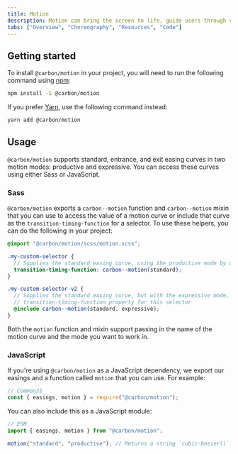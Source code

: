 ```yaml
---
title: Motion
description: Motion can bring the screen to life, guide users through complex experiences, and help move them forward—from here to there, now to next, start to finish—and make progress.
tabs: ["Overview", "Choreography", "Resources", "Code"]
---
```


## Getting started

To install `@carbon/motion` in your project, you will need to run the following
command using [npm](https://www.npmjs.com/):

```bash
npm install -S @carbon/motion
```

If you prefer [Yarn](https://yarnpkg.com/en/), use the following command
instead:

```bash
yarn add @carbon/motion
```

## Usage

`@carbon/motion` supports standard, entrance, and exit easing curves in two
motion modes: productive and expressive. You can access these curves using
either Sass or JavaScript.

### Sass

`@carbon/motion` exports a `carbon--motion` function and `carbon--motion` mixin
that you can use to access the value of a motion curve or include that curve as
the `transition-timing-function` for a selector. To use these helpers, you can
do the following in your project:

```scss
@import "@carbon/motion/scss/motion.scss";

.my-custom-selector {
  // Supplies the standard easing curve, using the productive mode by default
  transition-timing-function: carbon--motion(standard);
}

.my-custom-selector-v2 {
  // Supplies the standard easing curve, but with the expressive mode, on the
  // transition-timing-function property for this selector
  @include carbon--motion(standard, expressive);
}
```

Both the `motion` function and mixin support passing in the name of the motion
curve and the mode you want to work in.

### JavaScript

If you're using `@carbon/motion` as a JavaScript dependency, we export our
easings and a function called `motion` that you can use. For example:

```js
// CommonJS
const { easings, motion } = require("@carbon/motion");
```

You can also include this as a JavaScript module:

```js
// ESM
import { easings, motion } from "@carbon/motion";

motion("standard", "productive"); // Returns a string `cubic-bezier()` function
```
